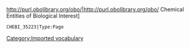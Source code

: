 http://purl.obolibrary.org/obo/|http://purl.obolibrary.org/obo/ Chemical Entities of Biological Interest]
 CHEBI_35223|Type:Page

[[Category:Imported vocabulary]]
